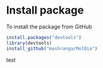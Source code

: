 # Install package
To install the package from GitHub

```r
install.packages("devtools")
library(devtools)
install_github("mashranga/MolDia")
```



test 